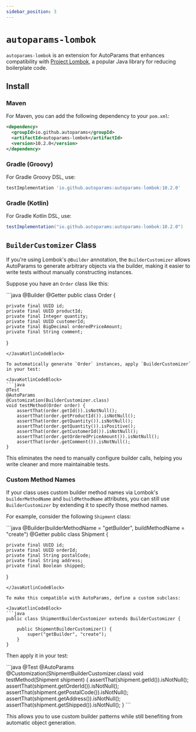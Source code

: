 ```yaml
---
sidebar_position: 3
---
```



# `autoparams-lombok`

`autoparams-lombok` is an extension for AutoParams that enhances compatibility with [Project Lombok](https://projectlombok.org/), a popular Java library for reducing boilerplate code.

## Install

### Maven

For Maven, you can add the following dependency to your `pom.xml`:

```xml
<dependency>
  <groupId>io.github.autoparams</groupId>
  <artifactId>autoparams-lombok</artifactId>
  <version>10.2.0</version>
</dependency>
```

### Gradle (Groovy)

For Gradle Groovy DSL, use:

```gradle
testImplementation 'io.github.autoparams:autoparams-lombok:10.2.0'
```

### Gradle (Kotlin)

For Gradle Kotlin DSL, use:

```gradle
testImplementation("io.github.autoparams:autoparams-lombok:10.2.0")
```

## `BuilderCustomizer` Class

If you're using Lombok's `@Builder` annotation, the `BuilderCustomizer` allows AutoParams to generate arbitrary objects via the builder, making it easier to write tests without manually constructing instances.

Suppose you have an `Order` class like this:

<JavaKotlinCodeBlock>
```java
@Builder
@Getter
public class Order {

    private final UUID id;
    private final UUID productId;
    private final Integer quantity;
    private final UUID customerId;
    private final BigDecimal orderedPriceAmount;
    private final String comment;
}
```
</JavaKotlinCodeBlock>

To automatically generate `Order` instances, apply `BuilderCustomizer` in your test:

<JavaKotlinCodeBlock>
```java
@Test
@AutoParams
@Customization(BuilderCustomizer.class)
void testMethod(Order order) {
    assertThat(order.getId()).isNotNull();
    assertThat(order.getProductId()).isNotNull();
    assertThat(order.getQuantity()).isNotNull();
    assertThat(order.getQuantity()).isPositive();
    assertThat(order.getCustomerId()).isNotNull();
    assertThat(order.getOrderedPriceAmount()).isNotNull();
    assertThat(order.getComment()).isNotNull();
}
```
</JavaKotlinCodeBlock>

This eliminates the need to manually configure builder calls, helping you write cleaner and more maintainable tests.

### Custom Method Names

If your class uses custom builder method names via Lombok's `builderMethodName` and `buildMethodName` attributes, you can still use `BuilderCustomizer` by extending it to specify those method names.

For example, consider the following `Shipment` class:

<JavaKotlinCodeBlock>
```java
@Builder(builderMethodName = "getBuilder", buildMethodName = "create")
@Getter
public class Shipment {

    private final UUID id;
    private final UUID orderId;
    private final String postalCode;
    private final String address;
    private final Boolean shipped;
}
```
</JavaKotlinCodeBlock>

To make this compatible with AutoParams, define a custom subclass:

<JavaKotlinCodeBlock>
```java
public class ShipmentBuilderCustomizer extends BuilderCustomizer {

    public ShipmentBuilderCustomizer() {
        super("getBuilder", "create");
    }
}
```
</JavaKotlinCodeBlock>

Then apply it in your test:

<JavaKotlinCodeBlock>
```java
@Test
@AutoParams
@Customization(ShipmentBuilderCustomizer.class)
void testMethod(Shipment shipment) {
    assertThat(shipment.getId()).isNotNull();
    assertThat(shipment.getOrderId()).isNotNull();
    assertThat(shipment.getPostalCode()).isNotNull();
    assertThat(shipment.getAddress()).isNotNull();
    assertThat(shipment.getShipped()).isNotNull();
}
```
</JavaKotlinCodeBlock>

This allows you to use custom builder patterns while still benefiting from automatic object generation.
